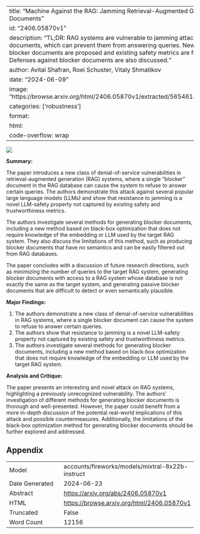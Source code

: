 
---
title: "Machine Against the RAG: Jamming Retrieval-Augmented Generation with Blocker Documents"
id: "2406.05870v1"
description: "TL;DR: RAG systems are vulnerable to jamming attacks using blocker documents, which can prevent them from answering queries. New methods for generating blocker documents are proposed and existing safety metrics are found to be inadequate. Defenses against blocker documents are also discussed."
author: Avital Shafran, Roei Schuster, Vitaly Shmatikov
date: "2024-06-09"
image: "https://browse.arxiv.org/html/2406.05870v1/extracted/5654614/figures/rag_sketch.png"
categories: ['robustness']
format:
  html:
    code-overflow: wrap
---

![](https://browse.arxiv.org/html/2406.05870v1/extracted/5654614/figures/rag_sketch.png)

**Summary:**

The paper introduces a new class of denial-of-service vulnerabilities in retrieval-augmented generation (RAG) systems, where a single "blocker" document in the RAG database can cause the system to refuse to answer certain queries. The authors demonstrate this attack against several popular large language models (LLMs) and show that resistance to jamming is a novel LLM-safety property not captured by existing safety and trustworthiness metrics.

The authors investigate several methods for generating blocker documents, including a new method based on black-box optimization that does not require knowledge of the embedding or LLM used by the target RAG system. They also discuss the limitations of this method, such as producing blocker documents that have no semantics and can be easily filtered out from RAG databases.

The paper concludes with a discussion of future research directions, such as minimizing the number of queries to the target RAG system, generating blocker documents with access to a RAG system whose database is not exactly the same as the target system, and generating passive blocker documents that are difficult to detect or even semantically plausible.

**Major Findings:**

1. The authors demonstrate a new class of denial-of-service vulnerabilities in RAG systems, where a single blocker document can cause the system to refuse to answer certain queries.
2. The authors show that resistance to jamming is a novel LLM-safety property not captured by existing safety and trustworthiness metrics.
3. The authors investigate several methods for generating blocker documents, including a new method based on black-box optimization that does not require knowledge of the embedding or LLM used by the target RAG system.

**Analysis and Critique:**

The paper presents an interesting and novel attack on RAG systems, highlighting a previously unrecognized vulnerability. The authors' investigation of different methods for generating blocker documents is thorough and well-presented. However, the paper could benefit from a more in-depth discussion of the potential real-world implications of this attack and possible countermeasures. Additionally, the limitations of the black-box optimization method for generating blocker documents should be further explored and addressed.

## Appendix

|          |          |
|----------|----------|
| Model     | accounts/fireworks/models/mixtral-8x22b-instruct       |
| Date Generated     | 2024-06-23       |
| Abstract | [https://arxiv.org/abs/2406.05870v1](https://arxiv.org/abs/2406.05870v1)        |
| HTML     | [https://browse.arxiv.org/html/2406.05870v1](https://browse.arxiv.org/html/2406.05870v1)       |
| Truncated       | False       |
| Word Count       | 12156       |
